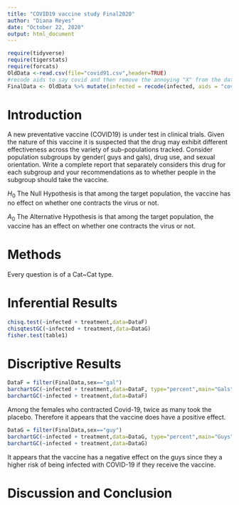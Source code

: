 ```yaml
---
title: "COVID19 vaccine study Final2020"
author: "Diana Reyes"
date: "October 22, 2020"
output: html_document
---
```


```r
require(tidyverse)
require(tigerstats)
require(forcats)
OldData <-read.csv(file="covid91.csv",header=TRUE)
#recode aids to say covid and then remove the annoying "X" from the dataframe
FinalData <- OldData %>% mutate(infected = recode(infected, aids = "covid", none = "OK" )) %>% select(-one_of("X"))
```

# Introduction

A new  preventative vaccine (COVID19) is under test in clinical trials. Given the nature of this vaccine it is suspected that the drug may exhibit different effectiveness across the variety of sub-populations tracked. Consider population subgroups by gender( guys and gals), drug use, and sexual orientation. Write a complete report that separately considers this drug for each subgroup and your recommendations as to whether people in the subgroup should take the vaccine.

$H_0$ The Null Hypothesis is that among the target population, the vaccine has no effect on whether one contracts the virus or not.

$A_0$ The Alternative Hypothesis is that among the target population, the vaccine has an effect on whether one contracts the virus or not.

<!--In this section you explain what you are trying to show.  Where did the data come from?  What is the research or other question you are trying to answer?.  If you skimp in this section expect to be marked down in your grade. Paint a picture of the project a couple of paragraphs is expected!-->


# Methods

<!--Decide on your methods:  use "variable analysis" or other appropriate descriptors.  Make sure to choose at least one graphical method and at least one numerical method. Discuss what data manipulations may be needed for example subsetting or other binning procedures and what sort of graphical displays and inferential tools will be used!-->

Every question is of a Cat~Cat type.


# Inferential Results

```r
chisq.test(~infected + treatment,data=DataF)
chisqtestGC(~infected + treatment,data=DataG)
fisher.test(table1)
```

<!--Divide this section into two sub-sections:  One for your descriptive  results and one for your inferential results.!-->

# Discriptive Results

```r
DataF = filter(FinalData,sex=="gal")
barchartGC(~infected + treatment,data=DataF, type="percent",main="Gals")
barchartGC(~infected + treatment,data=DataF)

```



Among the females who contracted Covid-19, twice as many took the placebo. Therefore it appears that the vaccine does have a positive effect.


```r
DataG = filter(FinalData,sex=="guy")
barchartGC(~infected + treatment,data=DataG, type="percent",main="Guys")
barchartGC(~infected + treatment,data=DataG)

```


It appears that the vaccine has a negative effect on the guys since they a higher risk of being infected with COVID-19 if they receive the vaccine.

# Discussion and Conclusion

<!--Discussion and conclusion here.  If you found a relationship be sure to consider whether the relationship occurs because one of the variavbles causes the other, or whether they perhasps are related for some other reason.  Watch the chapter 6 videos from the GeorgeTown videos collection.!-->
